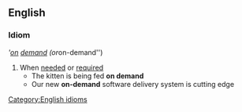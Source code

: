 ==English==
===Idiom===
'''[[on]] [[demand]]  (or ''on-demand'')
#When [[needed]] or [[required]]
#* The kitten is being fed '''on demand'''
#* Our new '''on-demand''' software delivery system is cutting edge
[[Category:English idioms]]
